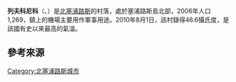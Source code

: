 {{Infobox settlement
| name                    = 列夫科尼科
| native_name             = {{lang|el|Λευκόνοικο}}<br>{{lang|tr|Geçitkale}}
| native_name_lang        = <!-- ISO 639-2 code e.g. "fr" for French. If more than one, use {{lang}} instead -->
| settlement_type         = 
| image_skyline           = File:Lefkoniko Geçitkale view.JPG
| image_alt               = 
| image_caption           = 當地景色
| image_flag              = 
| flag_alt                = 
| image_seal              = 
| seal_alt                = 
| image_shield            = 
| shield_alt              = 
| nickname                = 
| motto                   = 
| image_map               = 
| map_alt                 = 
| map_caption             = 
| pushpin_map             = Cyprus
| pushpin_label_position  = 
| pushpin_map_alt         = 
| pushpin_map_caption     = 
| coordinates             = {{coord|35|15|36|N|33|43|54|E|region:CY|display=inline,title}}
| coor_pinpoint           = 
| coordinates_footnotes   = 
| subdivision_type        = 國家
| subdivision_name        = {{flag|Cyprus}}（國際承認）<br>{{flag|Northern Cyprus}}（事實上）
| subdivision_type1       = [[北塞浦路斯地區列表|地區]]
| subdivision_name1       = [[法馬古斯塔區_(北塞浦路斯)|法馬古斯塔區]]
| subdivision_type2       =
| subdivision_name2       = 
| subdivision_type3       =  • [[Districts_of_Northern_Cyprus|District]]
| subdivision_name3       = 
| established_title       = 
| established_date        = 
| founder                 = 
| seat_type               = 
| seat                    = 
| government_footnotes    = 
| leader_party            = 
| leader_title            = 
| leader_name             = 
| unit_pref               = Metric
<!-- ALL fields with measurements have automatic unit conversion -->
<!-- for references: use <ref> tags -->
| area_footnotes          = 
| area_urban_footnotes    = <!-- <ref> </ref> -->
| area_rural_footnotes    = <!-- <ref> </ref> -->
| area_metro_footnotes    = <!-- <ref> </ref> -->
| area_magnitude          = <!-- <ref> </ref> -->
| area_note               = 
| area_water_percent      = 
| area_rank               = 
| area_blank1_title       = 
| area_blank2_title       = 
<!-- square kilometers -->
| area_total_km2          = 
| area_land_km2           = 
| area_water_km2          = 
| area_urban_km2          = 
| area_rural_km2          = 
| area_metro_km2          = 
| area_blank1_km2         = 
| area_blank2_km2         = 
<!-- hectares -->
| area_total_ha           = 
| area_land_ha            = 
| area_water_ha           = 
| area_urban_ha           = 
| area_rural_ha           = 
| area_metro_ha           = 
| area_blank1_ha          = 
| area_blank2_ha          = 
| length_km               = 
| width_km                = 
| dimensions_footnotes    = 
| elevation_footnotes     = 
| elevation_m             = 
| population_footnotes    = <ref>{{cite web |url=http://www.devplan.org/Nufus-2011/nufus%20ikinci_.pdf |title=KKTC 2011 Nüfus ve Konut Sayımı |trans_title=TRNC 2011 Population and Housing Census |publisher=TRNC State Planning Organization |date=6 August 2013 |language=tr |deadurl=yes |archiveurl=https://web.archive.org/web/20131106001538/http://www.devplan.org/Nufus-2011/nufus%20ikinci_.pdf |archivedate=2013-11-06 |df= |accessdate=2017-09-20 }}</ref>
| population_total        = 1253
| population_as_of        = 2011
| population_density_km2  = auto
| population_demonym      = 
| population_note         = 
| population_blank1_title = 自治市
| population_blank1       = 2380
| timezone1               = 
| utc_offset1             = 
| timezone1_DST           = 
| utc_offset1_DST         = 
| postal_code_type        = 
| postal_code             = 
| area_code_type          = 
| area_code               = 
| iso_code                = 
| website                 = <!-- {{URL|example.com}} -->
| footnotes               = 
}}
'''列夫科尼科'''（{{lang-el|Λευκόνοικο}}、{{lang-tr|Geçitkale}}）是[[北塞浦路斯|北塞浦路斯]]的村落，處於塞浦路斯島北部，2006年人口1,269，鎮上的機場主要用作軍事用途。2010年8月1日，該村錄得46.6攝氏度，是該國有史以來最高的氣溫。

== 參考來源 ==
{{reflist}}

{{Cyprus-geo-stub}}
[[Category:北塞浦路斯城市|Category:北塞浦路斯城市]]